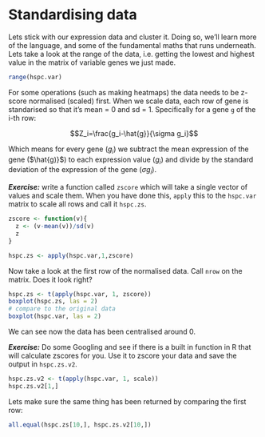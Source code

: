 # Standardising data

Lets stick with our expression data and cluster it. Doing so, we'll learn more of the language, and some of the fundamental maths that runs underneath. Lets take a look at the range of the data, i.e. getting the lowest and highest value in the matrix of variable genes we just made.
```r
range(hspc.var)
```

For some operations (such as making heatmaps) the data needs to be z-score normalised (scaled) first. When we scale data, each row of gene is standarised so that it's mean = 0 and sd = 1. Specifically for a gene `g` of the i-th row:

$$Z_i=\frac{g_i-\hat{g}}{\sigma g_i}$$

Which means for every gene ($g_i$) we subtract the mean expression of the gene ($\hat{g)}$) to each expression value ($g_i$) and divide by the standard deviation of the expression of the gene ($\sigma g_i$).

***Exercise:*** write a function called `zscore` which will take a single vector of values and scale them. When you have done this, `apply` this to the `hspc.var` matrix to scale all rows and call it `hspc.zs`.
```r
zscore <- function(v){
  z <- (v-mean(v))/sd(v)
  z
}

hspc.zs <- apply(hspc.var,1,zscore)
```

Now take a look at the first row of the normalised data. Call `nrow` on the matrix. Does it look right? 
```r
hspc.zs <- t(apply(hspc.var, 1, zscore))
boxplot(hspc.zs, las = 2)
# compare to the original data
boxplot(hspc.var, las = 2)
```
We can see now the data has been centralised around 0.

***Exercise:*** Do some Googling and see if there is a built in function in R that will calculate zscores for you. Use it to zscore your data and save the output in `hspc.zs.v2`.

```r
hspc.zs.v2 <- t(apply(hspc.var, 1, scale))
hspc.zs.v2[1,]

```

Lets make sure the same thing has been returned by comparing the first row:
```r
all.equal(hspc.zs[10,], hspc.zs.v2[10,])
```









